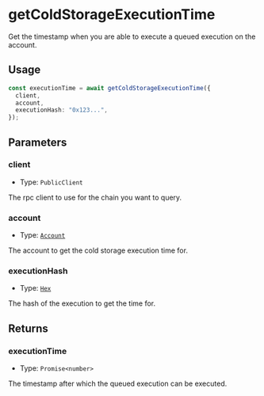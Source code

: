 # getColdStorageExecutionTime

Get the timestamp when you are able to execute a queued execution on the account.

## Usage

```typescript copy
const executionTime = await getColdStorageExecutionTime({
  client,
  account,
  executionHash: "0x123...",
});
```

## Parameters

### client

- Type: `PublicClient`

The rpc client to use for the chain you want to query.

### account

- Type: [`Account`](/module-sdk/glossary/types#account)

The account to get the cold storage execution time for.

### executionHash

- Type: [`Hex`](https://viem.sh/docs/glossary/types#hex)

The hash of the execution to get the time for.

## Returns

### executionTime

- Type: `Promise<number>`

The timestamp after which the queued execution can be executed.
